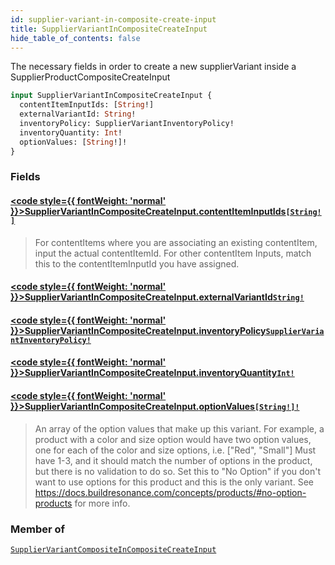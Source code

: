 ```yaml
---
id: supplier-variant-in-composite-create-input
title: SupplierVariantInCompositeCreateInput
hide_table_of_contents: false
---
```








The necessary fields in order to create a new supplierVariant inside a SupplierProductCompositeCreateInput

```graphql
input SupplierVariantInCompositeCreateInput {
  contentItemInputIds: [String!]
  externalVariantId: String!
  inventoryPolicy: SupplierVariantInventoryPolicy!
  inventoryQuantity: Int!
  optionValues: [String!]!
}
```


### Fields

#### [<code style={{ fontWeight: 'normal' }}>SupplierVariantInCompositeCreateInput.<b>contentItemInputIds</b></code>](#)<Bullet />[`[String!]`](/supply/api/graphql-admin/reference/scalars/string) <Badge class="secondary" text="list"/> <Badge class="secondary" text="scalar"/>
> For contentItems where you are associating an existing contentItem, input the actual contentItemId.
For other contentItem Inputs, match this to the contentItemInputId you have assigned.
> 

#### [<code style={{ fontWeight: 'normal' }}>SupplierVariantInCompositeCreateInput.<b>externalVariantId</b></code>](#)<Bullet />[`String!`](/supply/api/graphql-admin/reference/scalars/string) <Badge class="secondary" text="non-null"/> <Badge class="secondary" text="scalar"/>
> 
> 

#### [<code style={{ fontWeight: 'normal' }}>SupplierVariantInCompositeCreateInput.<b>inventoryPolicy</b></code>](#)<Bullet />[`SupplierVariantInventoryPolicy!`](/supply/api/graphql-admin/reference/enums/supplier-variant-inventory-policy) <Badge class="secondary" text="non-null"/> <Badge class="secondary" text="enum"/>
> 
> 

#### [<code style={{ fontWeight: 'normal' }}>SupplierVariantInCompositeCreateInput.<b>inventoryQuantity</b></code>](#)<Bullet />[`Int!`](/supply/api/graphql-admin/reference/scalars/int) <Badge class="secondary" text="non-null"/> <Badge class="secondary" text="scalar"/>
> 
> 

#### [<code style={{ fontWeight: 'normal' }}>SupplierVariantInCompositeCreateInput.<b>optionValues</b></code>](#)<Bullet />[`[String!]!`](/supply/api/graphql-admin/reference/scalars/string) <Badge class="secondary" text="non-null"/> <Badge class="secondary" text="scalar"/>
> An array of the option values that make up this variant.
For example, a product with a color and size option would have two option values,
one for each of the color and size options, i.e. ["Red", "Small"]
Must have 1-3, and it should match the number of options in the product, but there is no validation to do so.
Set this to "No Option" if you don't want to use options for this product and this is the only variant.
See https://docs.buildresonance.com/concepts/products/#no-option-products for more info.
> 



### Member of

[`SupplierVariantCompositeInCompositeCreateInput`](/supply/api/graphql-admin/reference/inputs/supplier-variant-composite-in-composite-create-input)  <Badge class="secondary" text="input"/>



